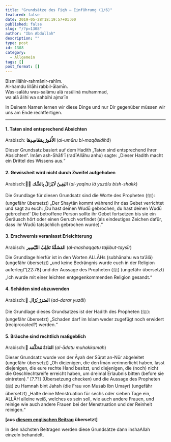 ```yaml
---
title: "Grundsätze des Fiqh – Einführung (1/6)"
featured: false
date: 2019-05-28T18:19:57+01:00
published: false
slug: "/?p=1308"
author: "Ibn Abdullah"
description: ""
type: post
id: 1308
category:
  - Allgemein
tags: []
post_format: []
---
```


Bismillāhir-rahmānir-rahīm.  
Al-hamdu lillāhi rabbil-ālamīn.  
Was-salātu was-salāmu alā rasūlinā muhammad,  
wa alā ālihi wa sahbihi ajma’īn

In Deinem Namen lernen wir diese Dinge und nur Dir gegenüber müssen wir uns am Ende rechtfertigen.

---

#### 1. Taten sind entsprechend Absichten

Arabisch: **الأُمُورُ بِمَقَاصِدِهَا** (_al-umūru bi-maqāsidihā_)

Dieser Grundsatz basiert auf dem Hadith „Taten sind entsprechend ihrer Absichten“. Imām ash-Shāfi’ī (radīAllāhu anhu) sagte: „Dieser Hadith macht ein Drittel des Wissens aus.“

#### 2. Gewissheit wird nicht durch Zweifel aufgehoben

Arabisch: ِّ**اليَقِينُ لَايُزَالُ بِالشَّك** (_al-yaqīnu lā yuzālu bish-shakk_)

Die Grundlage für diesen Grundsatz sind die Worte des Propheten (ﷺ): (ungefähr übersetzt) „Der Shaytān kommt während ihr das Gebet verrichtet und sagt zu euch: ‚Du hast deinen Wudū gebrochen, du hast deinen Wudū gebrochen!‘ Die betroffene Person sollte ihr Gebet fortsetzen bis sie ein Geräusch hört oder einen Geruch vorfindet (als eindeutiges Zeichen dafür, dass ihr Wudū tatsächlich gebrochen wurde).“

#### 3. Erschwernis veranlasst Erleichterung

Arabisch: **المَشَقَّةُ تَجْلِبُ التَّيْسِير** (_al-mashaqqatu tajlibut-taysīr_)

Die Grundlage hierfür ist in den Worten ALLĀHs (subhānahu wa ta’ālā) (ungefähr übersetzt) „und keine Bedrängnis wurde euch in der Religion auferlegt“\[22:78\] und der Aussage des Propheten (ﷺ) (ungefähr übersetzt) „Ich wurde mit einer leichten entgegenkommenden Religion gesandt.“

#### 4. Schäden sind abzuwenden

Arabisch: ُ**الضَرَرُ يُزَال** (_ad-darar yuzāl_)

Die Grundlage dieses Grundsatzes ist der Hadith des Propheten (ﷺ): (ungefähr übersetzt) „Schaden darf im Islam weder zugefügt noch erwidert (reciprocated?) werden.“

#### 5. Bräuche sind rechtlich maßgeblich

Arabisch: ٌ**العَادَةُ مُحَكَّمَة** (_al-ādatu muhakkamah_)

Dieser Grundsatz wurde von der Āyah der Sūrat an-Nūr abgeleitet (ungefähr übersetzt) „Oh diejenigen, die den Īmān verinnerlicht haben, lasst diejenigen, die eure rechte Hand besitzt, und diejenigen, die (noch) nicht die Geschlechtsreife erreicht haben, um dreimal Erlaubnis bitten (before sie eintreten).“ \[?.??\] (Übersetzung checken) und die Aussage des Propheten (ﷺ) zu Hamnah bint Jahsh (die Frau von Musab Ibn Umayr) (ungefähr übersetzt) „Halte deine Menstruation für sechs oder sieben Tage ein, ALLĀH alleine weiß, welches es sein soll, wie auch andere Frauen, und reinige wie auch andere Frauen bei der Menstruation und der Reinheit reinigen.“

**\[aus** [**diesem englischen Beitrag**](https://tuhfataltullab.blogspot.com/2012/08/the-five-normative-legal-maxims.html) **übersetzt\]**

In den nächsten Beitragen werden diese Grundsätze dann inshaAllah einzeln behandelt.
